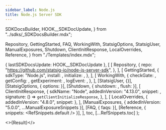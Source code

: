 ```yaml
---
sidebar_label: Node.js
title: Node.js Server SDK
---
```


  SDKDocsBuilder,
  HOOK__SDKDocUpdate,
} from "../sdks/_SDKDocsBuilder.mdx";

  Repository,
  GettingStarted,
  FAQ,
  WorkingWith,
  StatsigOptions,
  StatsigUser,
  ManualExposures,
  Shutdown,
  ClientInitResponse,
  LocalOverrides,
  Reference,
} from "./Templates/index.mdx";


  { lastSDKDocsUpdate: HOOK__SDKDocUpdate },
  [
    [
      Repository,
      {
        repo: "https://github.com/statsig-io/node-js-server-sdk",
      },
    ],
    [
      GettingStarted,
      {
        sdkType: "Node.js",
        install: <Install />,
        initialize: <Initialize />,
      },
    ],
    [
      WorkingWith,
      {
        checkGate: <CheckGate />,
        getConfig: <GetConfig />,
        getExperiment: <GetExperiment />,
        logEvent: <LogEvent />,
      },
    ],
    [StatsigUser, {}],
    [StatsigOptions, { options: <Options /> }],
    [Shutdown, { shutdown: <ShutdownSnippet />, flush: <Flush /> }],
    [
      ClientInitResponse,
      {
        sdkName: "Node",
        addedInVersion: "4.13.0",
        snippet: <ClientInitResponseSnippet />,
        signature: () => <code>getClientInitializeResponse</code>,
      },
    ],
    [
      LocalOverrides,
      { addedInVersion: "4.8.0", snippet: <OverridesSnippet /> },
    ],
    [ManualExposures, { addedInVersion: "5.0.0", ...ManualExposureSnippets }],
    [FAQ, { faqs: <MoreFAQs /> }],
    [Reference, { snippets: <RefSnippets.default /> }],
  ],
  toc,
  [...RefSnippets.toc]
);

<>{Result}</>
